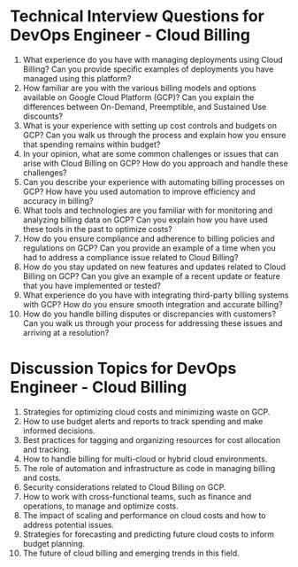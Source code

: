 

# Technical Interview Questions for DevOps Engineer - Cloud Billing

1. What experience do you have with managing deployments using Cloud Billing? Can you provide specific examples of deployments you have managed using this platform?
2. How familiar are you with the various billing models and options available on Google Cloud Platform (GCP)? Can you explain the differences between On-Demand, Preemptible, and Sustained Use discounts?
3. What is your experience with setting up cost controls and budgets on GCP? Can you walk us through the process and explain how you ensure that spending remains within budget?
4. In your opinion, what are some common challenges or issues that can arise with Cloud Billing on GCP? How do you approach and handle these challenges?
5. Can you describe your experience with automating billing processes on GCP? How have you used automation to improve efficiency and accuracy in billing?
6. What tools and technologies are you familiar with for monitoring and analyzing billing data on GCP? Can you explain how you have used these tools in the past to optimize costs?
7. How do you ensure compliance and adherence to billing policies and regulations on GCP? Can you provide an example of a time when you had to address a compliance issue related to Cloud Billing?
8. How do you stay updated on new features and updates related to Cloud Billing on GCP? Can you give an example of a recent update or feature that you have implemented or tested?
9. What experience do you have with integrating third-party billing systems with GCP? How do you ensure smooth integration and accurate billing?
10. How do you handle billing disputes or discrepancies with customers? Can you walk us through your process for addressing these issues and arriving at a resolution?

# Discussion Topics for DevOps Engineer - Cloud Billing

1. Strategies for optimizing cloud costs and minimizing waste on GCP.
2. How to use budget alerts and reports to track spending and make informed decisions.
3. Best practices for tagging and organizing resources for cost allocation and tracking.
4. How to handle billing for multi-cloud or hybrid cloud environments.
5. The role of automation and infrastructure as code in managing billing and costs.
6. Security considerations related to Cloud Billing on GCP.
7. How to work with cross-functional teams, such as finance and operations, to manage and optimize costs.
8. The impact of scaling and performance on cloud costs and how to address potential issues.
9. Strategies for forecasting and predicting future cloud costs to inform budget planning.
10. The future of cloud billing and emerging trends in this field.